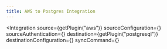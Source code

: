 ```yaml
---
title: AWS to Postgres Integration
---
```



<Integration
  source={getPlugin("aws")}
  sourceConfiguration={<SourceConfiguration />}
  sourceAuthentication={<SourceAuthentication />}
  destination={getPlugin("postgresql")}
  destinationConfiguration={<DestinationConfiguration />}
  syncCommand={<SyncCommand />}
>
</Integration>
